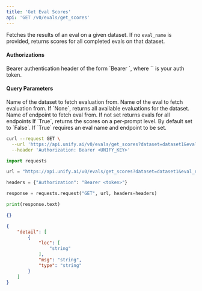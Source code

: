 ```yaml
---
title: 'Get Eval Scores'
api: 'GET /v0/evals/get_scores'
---
```

Fetches the results of an eval on a given dataset. If no `eval_name` is provided, returns scores for all completed evals on that dataset.

#### Authorizations

<ParamField header="Authorization" type="string" required="true">
  Bearer authentication header of the form `Bearer <token>`, where `<token>` is your auth token.
</ParamField>

#### Query Parameters

<ParamField query="dataset" type="string" required="true">
Name of the dataset to fetch evaluation from.
</ParamField>

<ParamField query="eval_name" type="string | null" >
Name of the eval to fetch evaluation from. If `None`, returns all available evaluations for the dataset.
</ParamField>

<ParamField query="endpoint" type="string | null" >
Name of endpoint to fetch eval from. If not set returns evals for all endpoints
</ParamField>

<ParamField query="per_prompt" type="boolean" >
If `True`, returns the scores on a per-prompt level. By default set to `False`. If `True` requires an eval name and endpoint to be set.
</ParamField>

<RequestExample>

```bash cURL
curl --request GET \
  --url 'https://api.unify.ai/v0/evals/get_scores?dataset=dataset1&eval_name=eval1&endpoint=None&per_prompt=False' \
  --header 'Authorization: Bearer <UNIFY_KEY>'
```

```python Python
import requests

url = "https://api.unify.ai/v0/evals/get_scores?dataset=dataset1&eval_name=eval1&endpoint=None&per_prompt=False"

headers = {"Authorization": "Bearer <token>"}

response = requests.request("GET", url, headers=headers)

print(response.text)
```

</RequestExample>
<ResponseExample>

```json 200
{}
```

```json 422
{
    "detail": [
        {
            "loc": [
                "string"
            ],
            "msg": "string",
            "type": "string"
        }
    ]
}
```

</ResponseExample>
